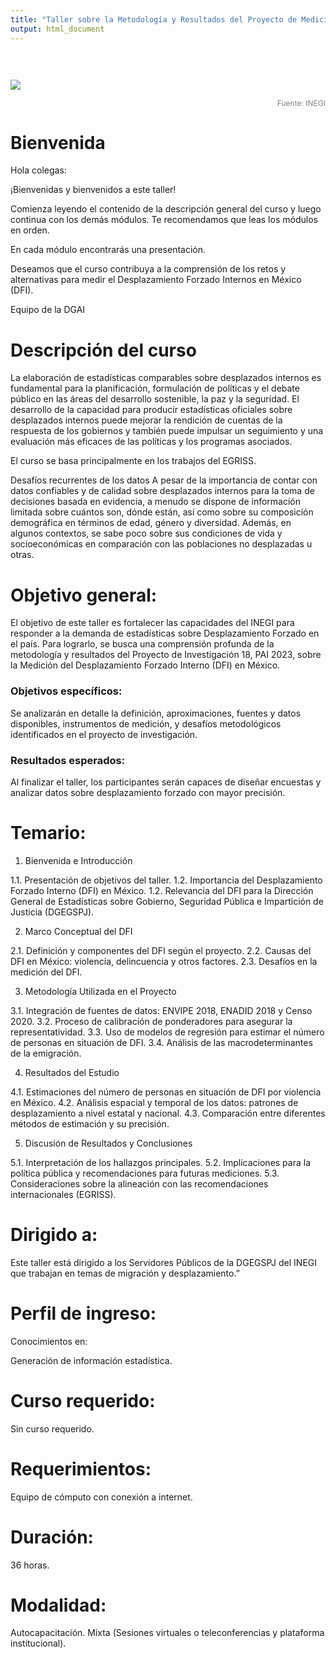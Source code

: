 ---
title: "Taller sobre la Metodología y Resultados del Proyecto de Medición del Desplazamiento Forzado Interno (DFI) en México"
output: html_document
---

<style type="text/css">

h1.title {
  color: #fdfefe; /* Azul claro - cambia a cualquier color que desees */
}

.title {
  display: none;
}

#getting-started img {
  margin-right: 10px;
}

.custom-color {
  color: #fdfefe; 
}

.navbar {
  background-color: #0077C8; 
    border-color: #0077C8;
}

.navbar-default .navbar-nav > li > a {
  color: #0077C8  !important;
    font-weight: bold  !important;
}

.navbar-default .navbar-nav > li > a:hover,
.navbar-default .navbar-nav > li > a:focus {
  color: #0077C8; /* Color al pasar el ratón por encima */
}


</style>

<div class="row" style="padding-top: 30px;">
<div class="col-sm-12" style="color:#0077C8;">

</div>
<div class="row-sm-3">

![](imagenes/rotulo2.png)


</a>
</div>

<p style="text-align:right; font-size: 12px; color: grey;">
Fuente: INEGI
</p>




# **Bienvenida**

Hola colegas:

¡Bienvenidas y bienvenidos a este taller!

Comienza leyendo el contenido de la descripción general del curso y luego continua con los demás módulos. Te recomendamos que leas los módulos en orden.

En cada módulo encontrarás una presentación. 

<!-- la sección de seminarios web a continuación, encontrará enlaces a las grabaciones de 6 seminarios web realizados entre abril y mayo de 2024 como parte de un curso facilitado. Los seminarios web corresponden a cada uno de los módulos. Una vez que haya leído cada módulo, es posible que desee ver también la grabación del seminario web correspondiente, para obtener aún más información y detalles de las experiencias prácticas de diferentes países y agencias. -->

Deseamos que el curso contribuya a la comprensión de los retos y alternativas para medir el Desplazamiento Forzado Internos en México (DFI). 

Equipo de la DGAI


<!-- curso de aprendizaje electrónico sobre las Recomendaciones internacionales sobre estadísticas de desplazados internos. En este curso, aprenderá sobre la orientación y las mejores prácticas disponibles para la producción de estadísticas oficiales sobre desplazados internos , como se describe en las Recomendaciones internacionales sobre estadísticas de refugiados (IRRS), las Recomendaciones internacionales sobre estadísticas de desplazados internos (IRIS). Estas recomendaciones fueron aprobadas por la Comisión de Estadística de las Naciones Unidas en 2018, 2020 y 2023 respectivamente, y fueron desarrolladas por el Grupo de expertos sobre estadísticas de refugiados, desplazados internos y apatridia (EGRISS). -->
<!-- Este curso lo ayudará a mejorar la calidad de los datos sobre desplazados internos en su México.  -->

# **Descripción del curso**

La elaboración de estadísticas comparables sobre desplazados internos es fundamental para la planificación, formulación de políticas y el debate público en las áreas del desarrollo sostenible, la paz y la seguridad. El desarrollo de la capacidad para producir estadísticas oficiales sobre desplazados internos puede mejorar la rendición de cuentas de la respuesta de los gobiernos y también puede impulsar un seguimiento y una evaluación más eficaces de las políticas y los programas asociados.

El curso se basa principalmente en los trabajos del EGRISS.

Desafíos recurrentes de los datos 
A pesar de la importancia de contar con datos confiables y de calidad sobre desplazados internos para la toma de decisiones basada en evidencia, a menudo se dispone de información limitada sobre cuántos son, dónde están, así como sobre su composición demográfica en términos de edad, género y diversidad. Además, en algunos contextos, se sabe poco sobre sus condiciones de vida y socioeconómicas en comparación con las poblaciones no desplazadas u otras. 


# Objetivo general:

El objetivo de este taller es fortalecer las capacidades del INEGI para responder a la demanda de estadísticas sobre Desplazamiento Forzado en el país. Para lograrlo, se busca una comprensión profunda de la metodología y resultados del Proyecto de Investigación 18, PAI 2023, sobre la Medición del Desplazamiento Forzado Interno (DFI) en México.

### Objetivos específicos:

Se analizarán en detalle la definición, aproximaciones, fuentes y datos disponibles, instrumentos de medición, y desafíos metodológicos identificados en el proyecto de investigación. 

### Resultados esperados:

Al finalizar el taller, los participantes serán capaces de diseñar encuestas y analizar datos sobre desplazamiento forzado con mayor precisión.


# **Temario:**

1. Bienvenida e Introducción

1.1. Presentación de objetivos del taller.
1.2. Importancia del Desplazamiento Forzado Interno (DFI) en México.
1.2. Relevancia del DFI para la Dirección General de Estadísticas sobre Gobierno, Seguridad Pública e Impartición de Justicia (DGEGSPJ).

2. Marco Conceptual del DFI

2.1. Definición y componentes del DFI según el proyecto.
2.2. Causas del DFI en México: violencia, delincuencia y otros factores.
2.3. Desafíos en la medición del DFI.

3. Metodología Utilizada en el Proyecto

3.1. Integración de fuentes de datos: ENVIPE 2018, ENADID 2018 y Censo 2020.
3.2. Proceso de calibración de ponderadores para asegurar la representatividad.
3.3. Uso de modelos de regresión para estimar el número de personas en situación de DFI.
3.4. Análisis de las macrodeterminantes de la emigración.

4. Resultados del Estudio

4.1. Estimaciones del número de personas en situación de DFI por violencia en México.
4.2. Análisis espacial y temporal de los datos: patrones de desplazamiento a nivel estatal y nacional.
4.3. Comparación entre diferentes métodos de estimación y su precisión.

5. Discusión de Resultados y Conclusiones

5.1. Interpretación de los hallazgos principales.
5.2. Implicaciones para la política pública y recomendaciones para futuras mediciones.
5.3. Consideraciones sobre la alineación con las recomendaciones internacionales (EGRISS).

# **Dirigido a:**

Este taller está dirigido a los Servidores Públicos de la DGEGSPJ del INEGI que trabajan en temas de migración y desplazamiento."


# **Perfil de ingreso:**

Conocimientos en:

Generación de información estadística.


# **Curso requerido:**

Sin curso requerido.

# **Requerimientos:**

Equipo de cómputo con conexión a internet.

# **Duración:**

36 horas.

# **Modalidad:**

Autocapacitación.
Mixta (Sesiones virtuales o teleconferencias y plataforma institucional).





